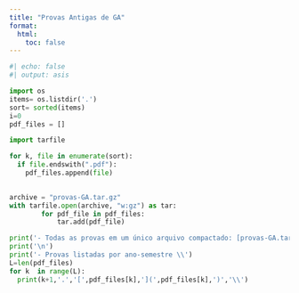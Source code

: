 ```yaml
---
title: "Provas Antigas de GA"
format:
  html:
    toc: false
---
```


```python
#| echo: false
#| output: asis

import os
items= os.listdir('.')
sort= sorted(items)
i=0
pdf_files = []

import tarfile 

for k, file in enumerate(sort):
  if file.endswith(".pdf"):
    pdf_files.append(file)
   

archive = "provas-GA.tar.gz"
with tarfile.open(archive, "w:gz") as tar:
        for pdf_file in pdf_files:
            tar.add(pdf_file)

print('- Todas as provas em um único arquivo compactado: [provas-GA.tar.gz](',archive,')')
print('\n')
print('- Provas listadas por ano-semestre \\')
L=len(pdf_files)
for k  in range(L):
  print(k+1,'.','[',pdf_files[k],'](',pdf_files[k],')','\\')
```
